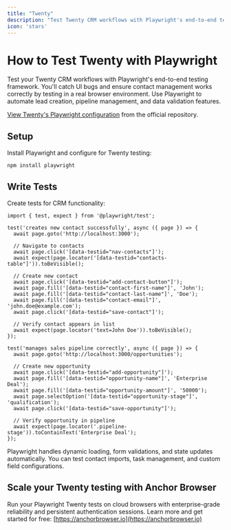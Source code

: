 ```yaml
---
title: "Twenty"
description: "Test Twenty CRM workflows with Playwright's end-to-end testing framework."
icon: 'stars'
---
```


# How to Test Twenty with Playwright

Test your Twenty CRM workflows with Playwright's end-to-end testing framework. You'll catch UI bugs and ensure contact management works correctly by testing in a real browser environment. Use Playwright to automate lead creation, pipeline management, and data validation features.

[View Twenty's Playwright configuration](https://github.com/twentyhq/twenty/blob/main/packages/twenty-e2e-testing/playwright.config.ts) from the official repository.


## Setup

Install Playwright and configure for Twenty testing:

```
npm install playwright
```

## Write Tests

Create tests for CRM functionality:

```
import { test, expect } from '@playwright/test';

test('creates new contact successfully', async ({ page }) => {
  await page.goto('http://localhost:3000');
  
  // Navigate to contacts
  await page.click('[data-testid="nav-contacts"]');
  await expect(page.locator('[data-testid="contacts-table"]')).toBeVisible();
  
  // Create new contact
  await page.click('[data-testid="add-contact-button"]');
  await page.fill('[data-testid="contact-first-name"]', 'John');
  await page.fill('[data-testid="contact-last-name"]', 'Doe');
  await page.fill('[data-testid="contact-email"]', 'john.doe@example.com');
  await page.click('[data-testid="save-contact"]');
  
  // Verify contact appears in list
  await expect(page.locator('text=John Doe')).toBeVisible();
});

test('manages sales pipeline correctly', async ({ page }) => {
  await page.goto('http://localhost:3000/opportunities');
  
  // Create new opportunity
  await page.click('[data-testid="add-opportunity"]');
  await page.fill('[data-testid="opportunity-name"]', 'Enterprise Deal');
  await page.fill('[data-testid="opportunity-amount"]', '50000');
  await page.selectOption('[data-testid="opportunity-stage"]', 'qualification');
  await page.click('[data-testid="save-opportunity"]');
  
  // Verify opportunity in pipeline
  await expect(page.locator('.pipeline-stage')).toContainText('Enterprise Deal');
});
```

Playwright handles dynamic loading, form validations, and state updates automatically. You can test contact imports, task management, and custom field configurations.


## Scale your Twenty testing with Anchor Browser

Run your Playwright Twenty tests on cloud browsers with enterprise-grade reliability and persistent authentication sessions. Learn more and get started for free: [https://anchorbrowser.io](https://anchorbrowser.io)
